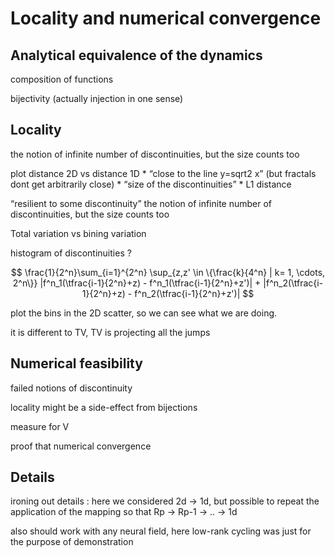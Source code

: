 # Locality and numerical convergence

## Analytical equivalence of the dynamics

composition of functions

bijectivity (actually injection in one sense)

## Locality

the notion of infinite number of discontinuities, but the size counts too

plot distance 2D vs distance 1D
* "close to the line y=sqrt2 x" (but fractals dont get arbitrarily close)
* "size of the discontinuities"
* L1 distance

“resilient to some discontinuity”
the notion of infinite number of discontinuities, but the size counts too

Total variation vs bining variation

histogram of discontinuities ?

$$
\frac{1}{2^n}\sum_{i=1}^{2^n} \sup_{z,z' \in \{\frac{k}{4^n} | k= 1, \cdots, 2^n\}} |f^n_1(\tfrac{i-1}{2^n}+z) - f^n_1(\tfrac{i-1}{2^n}+z')| + |f^n_2(\tfrac{i-1}{2^n}+z) - f^n_2(\tfrac{i-1}{2^n}+z')|
$$

plot the bins in the 2D scatter, so we can see what we are doing.

it is different to TV, TV is projecting all the jumps

## Numerical feasibility

failed notions of discontinuity

locality might be a side-effect from bijections

measure for V

proof that numerical convergence

## Details

ironing out details : here we considered 2d -> 1d, but possible to repeat the application of the mapping so that Rp -> Rp-1 -> .. -> 1d

also should work with any neural field, here low-rank cycling was just for the purpose of demonstration
